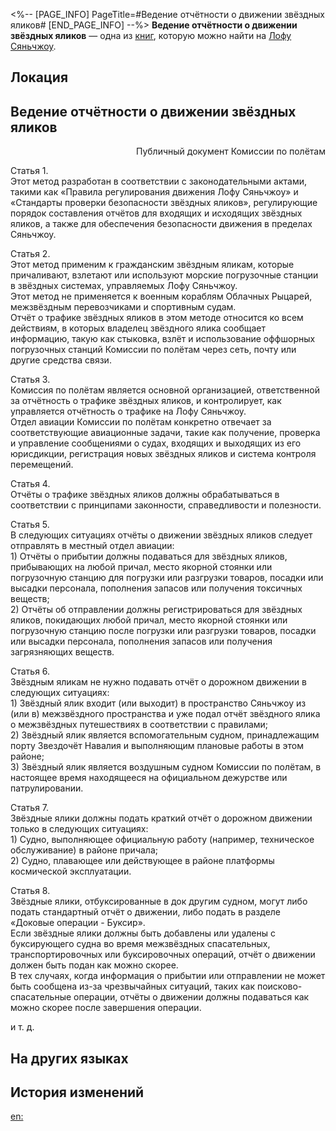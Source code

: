 <%-- [PAGE_INFO]
PageTitle=#Ведение отчётности о движении звёздных яликов#
[END_PAGE_INFO] --%>
{{Дополнить}}
{{Книга Инфобокс
|id           = 115
|partIds      = 190257
|Название     = 
|Изображение  = Иконка Пергамент Сяньчжоу.png
|Мир          = Лофу Сяньчжоу
|Томов        = 1
|Автор        = <!--нужно добавить-->
|Описание     = Правила, регулирующие подачу заявлений на получение разрешений на вход и выход из порта. Издаётся и распространяется Комиссией по полётам.
|Том1         = {{tx}}
|Источник1    = {{tx|Отсутствует источник}}
|Персонажи    = 
|Фракции      = 
}}
'''Ведение отчётности о движении звёздных яликов''' — одна из [[Книги|книг]], которую можно найти на [[Лофу Сяньчжоу]].

==Локация==
{{Отметка карты|<!--название карты-->|<!--id отметки-->}}

==Ведение отчётности о движении звёздных яликов==
<div align="right">Публичный документ Комиссии по полётам</div>

{{Размер|32|Глава 1. Общие положения}}

Статья 1.<br />
Этот метод разработан в соответствии с законодательными актами, такими как «Правила регулирования движения Лофу Сяньчжоу» и «Стандарты проверки безопасности звёздных яликов», регулирующие порядок составления отчётов для входящих и исходящих звёздных яликов, а также для обеспечения безопасности движения в пределах Сяньчжоу.

Статья 2.<br />
Этот метод применим к гражданским звёздным яликам, которые причаливают, взлетают или используют морские погрузочные станции в звёздных системах, управляемых Лофу Сяньчжоу.<br />
Этот метод не применяется к военным кораблям Облачных Рыцарей, межзвёздным перевозчиками и спортивным судам.<br />
Отчёт о трафике звёздных яликов в этом методе относится ко всем действиям, в которых владелец звёздного ялика сообщает информацию, такую как стыковка, взлёт и использование оффшорных погрузочных станций Комиссии по полётам через сеть, почту или другие средства связи.

Статья 3.<br />
Комиссия по полётам является основной организацией, ответственной за отчётность о трафике звёздных яликов, и контролирует, как управляется отчётность о трафике на Лофу Сяньчжоу.<br />
Отдел авиации Комиссии по полётам конкретно отвечает за соответствующие авиационные задачи, такие как получение, проверка и управление сообщениями о судах, входящих и выходящих из его юрисдикции, регистрация новых звёздных яликов и система контроля перемещений.

Статья 4.<br />
Отчёты о трафике звёздных яликов должны обрабатываться в соответствии с принципами законности, справедливости и полезности.

{{Размер|32|Глава 2. Время отчёта}}

Статья 5.<br />
В следующих ситуациях отчёты о движении звёздных яликов следует отправлять в местный отдел авиации:<br />
1) Отчёты о прибытии должны подаваться для звёздных яликов, прибывающих на любой причал, место якорной стоянки или погрузочную станцию для погрузки или разгрузки товаров, посадки или высадки персонала, пополнения запасов или получения токсичных веществ;<br />
2) Отчёты об отправлении должны регистрироваться для звёздных яликов, покидающих любой причал, место якорной стоянки или погрузочную станцию после погрузки или разгрузки товаров, посадки или высадки персонала, пополнения запасов или получения загрязняющих веществ.

Статья 6.<br />
Звёздным яликам не нужно подавать отчёт о дорожном движении в следующих ситуациях:<br />
1) Звёздный ялик входит (или выходит) в пространство Сяньчжоу из (или в) межзвёздного пространства и уже подал отчёт звёздного ялика о межзвёздных путешествиях в соответствии с правилами;<br />
2) Звёздный ялик является вспомогательным судном, принадлежащим порту Звездочёт Навалия и выполняющим плановые работы в этом районе;<br />
3) Звёздный ялик является воздушным судном Комиссии по полётам, в настоящее время находящееся на официальном дежурстве или патрулировании.

Статья 7.<br />
Звёздные ялики должны подать краткий отчёт о дорожном движении только в следующих ситуациях:<br />
1) Судно, выполняющее официальную работу (например, техническое обслуживание) в районе причала;<br />
2) Судно, плавающее или действующее в районе платформы космической эксплуатации.

Статья 8.<br />
Звёздные ялики, отбуксированные в док другим судном, могут либо подать стандартный отчёт о движении, либо подать в разделе «Доковые операции - Буксир».<br />
Если звёздные ялики должны быть добавлены или удалены с буксирующего судна во время межзвёздных спасательных, транспортировочных или буксировочных операций, отчёт о движении должен быть подан как можно скорее.<br />
В тех случаях, когда информация о прибытии или отправлении не может быть сообщена из-за чрезвычайных ситуаций, таких как поисково-спасательные операции, отчёты о движении должны подаваться как можно скорее после завершения операции.

и т. д.

==На других языках==
{{На других языках
|en   = Management Strategy for Reporting Starskiff Traffic
|zhs  = 星槎进出港报告管理办法
|zht  = 星槎進出港報告管理辦法
|ja   = 星槎入出港報告管理方法
|ko   = 별뗏목 입출항 보고 관리법
|es   = Estrategia de gestión para reportar el tráfico de astroesquifes
|fr   = Stratégie de gestion des rapports sur la circulation des astroskiffs
|ru   = Ведение отчётности о движении звёздных яликов
|th   = วิธีจัดการรายงานการเข้าออกของ Starskiff
|vi   = Cách Quản Lý Báo Danh Thuyền Ra Vào Cảng
|de   = Verwaltung der Meldung von Sternskiff-Verkehr
|id   = Strategi Manajemen untuk Melaporkan Lalu Lintas Starskiff
|pt   = Estratégias de Gestão para Relatórios de Tráfego de Esquifes Estelares
}}

==История изменений==
{{История изменений|3.5}}

[[en:]]